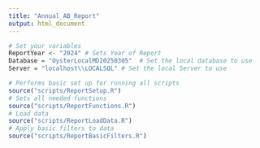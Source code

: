 ```yaml
---
title: "Annual_AB_Report"
output: html_document
---
```


```r
# Set your variables
ReportYear <- "2024" # Sets Year of Report
Database = "OysterLocalMD20250305"  # Set the local database to use
Server = "localhost\\LOCALSQL" # Set the local Server to use
```

```r
# Performs basic set up for running all scripts
source("scripts/ReportSetup.R")
# Sets all needed functions
source("scripts/ReportFunctions.R")
# Load data
source("scripts/ReportLoadData.R")
# Apply basic filters to data
source("scripts/ReportBasicFilters.R")
```
